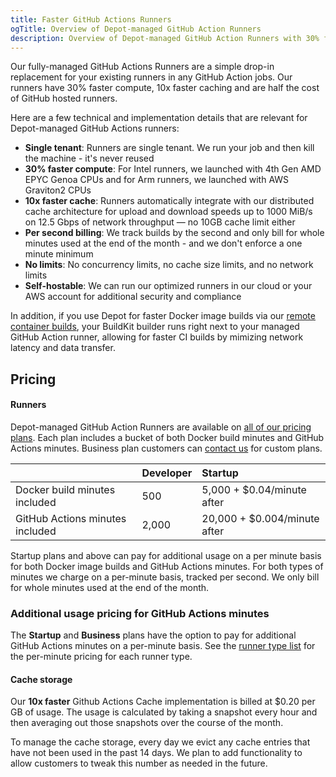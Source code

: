 ```yaml
---
title: Faster GitHub Actions Runners
ogTitle: Overview of Depot-managed GitHub Action Runners
description: Overview of Depot-managed GitHub Action Runners with 30% faster compute, 10x faster caching, and half the cost of GitHub hosted runners per minute.
---
```


Our fully-managed GitHub Actions Runners are a simple drop-in replacement for your existing runners in any GitHub Action jobs. Our runners have 30% faster compute, 10x faster caching and are half the cost of GitHub hosted runners.

Here are a few technical and implementation details that are relevant for Depot-managed GitHub Actions runners:

- **Single tenant**: Runners are single tenant. We run your job and then kill the machine - it's never reused
- **30% faster compute**: For Intel runners, we launched with 4th Gen AMD EPYC Genoa CPUs and for Arm runners, we launched with AWS Graviton2 CPUs
- **10x faster cache**: Runners automatically integrate with our distributed cache architecture for upload and download speeds up to 1000 MiB/s on 12.5 Gbps of network throughput — no 10GB cache limit either
- **Per second billing**: We track builds by the second and only bill for whole minutes used at the end of the month - and we don't enforce a one minute minimum
- **No limits**: No concurrency limits, no cache size limits, and no network limits
- **Self-hostable**: We can run our optimized runners in our cloud or your AWS account for additional security and compliance

In addition, if you use Depot for faster Docker image builds via our [remote container builds](/docs/container-builds/overview), your BuildKit builder runs right next to your managed GitHub Action runner, allowing for faster CI builds by mimizing network latency and data transfer.

## Pricing

#### Runners

Depot-managed GitHub Action Runners are available on [all of our pricing plans](/pricing). Each plan includes a bucket of both Docker build minutes and GitHub Actions minutes. Business plan customers can [contact us](mailto:help@depot.dev) for custom plans.

|                                 | Developer | Startup                      |
| ------------------------------- | :-------- | :--------------------------- |
| Docker build minutes included   | 500       | 5,000 + $0.04/minute after   |
| GitHub Actions minutes included | 2,000     | 20,000 + $0.004/minute after |

Startup plans and above can pay for additional usage on a per minute basis for both Docker image builds and GitHub Actions minutes. For both types of minutes we charge on a per-minute basis, tracked per second. We only bill for whole minutes used at the end of the month.

### Additional usage pricing for GitHub Actions minutes

The **Startup** and **Business** plans have the option to pay for additional GitHub Actions minutes on a per-minute basis. See the [runner type list](/docs/github-actions/runner-types) for the per-minute pricing for each runner type.

#### Cache storage

Our **10x faster** Github Actions Cache implementation is billed at $0.20 per GB of usage. The usage is calculated by taking a snapshot every hour and then averaging out those snapshots over the course of the month.

To manage the cache storage, every day we evict any cache entries that have not been used in the past 14 days. We plan to add functionality to allow customers to tweak this number as needed in the future.
